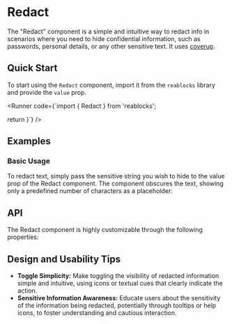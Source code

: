 
<Meta of={RedactStories} />

# Redact
The "Redact" component is a simple and intuitive way to redact info in scenarios where you need to hide confidential information, such as passwords, personal details, or any other sensitive text.
It uses [coverup](https://www.npmjs.com/package/coverup).

## Quick Start
To start using the `Redact` component, import it from the `reablocks` library and provide the `value` prop.

<Runner code={`import { Redact } from 'reablocks';

  return <Redact value="Don't tell!" />
}`}
/>

## Examples
### Basic Usage
To redact text, simply pass the sensitive string you wish to hide to the value prop of the Redact component. 
The component obscures the text, showing only a predefined number of characters as a placeholder:
<ToggleCanvas of={RedactStories.Basic} storybook="components-data-redact--basic" />

## API
The Redact component is highly customizable through the following properties:
<PropsTable name="Redact" />

## Design and Usability Tips

- **Toggle Simplicity:** Make toggling the visibility of redacted information simple and intuitive, using icons or textual cues that clearly indicate the action.
- **Sensitive Information Awareness:** Educate users about the sensitivity of the information being redacted, potentially through tooltips or help icons, to foster understanding and cautious interaction.